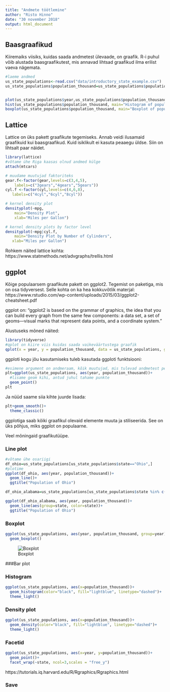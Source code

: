 ```yaml
---
title: "Andmete töötlemine"
author: "Risto Hinno"
date: "30 november 2018"
output: html_document
---
```

## Baasgraafikud

Kiiremaiks viisiks, kuidas saada andmetest ülevaade, on graafik. R-i puhul võib alustada baasgraafikutest, mis annavad lihtsad graafikud ilma erilist vaeva nägemata.

```r
#laeme andmed
us_state_populations<-read.csv("data/introductory_state_example.csv")
us_state_populations$population_thousand=us_state_populations$population/1000


plot(us_state_populations$year,us_state_populations$population_thousand, main="Scatterplot of year vs population")
hist(us_state_populations$population_thousand, main="Histogram of population")
boxplot(us_state_populations$population_thousand, main="Boxplot of population")

```
## Lattice

Lattice on üks pakett graafikute tegemiseks. Annab veidi ilusamaid graafikuid kui baasgraafikud. Kuid isiklikult ei kasuta peaaegu üldse. Siin on lihtsalt paar näidet.

```r
library(lattice) 
#võtame ühe Riga kaasas olnud andmed külge
attach(mtcars)

# muudame muutujad faktoriteks 
gear.f<-factor(gear,levels=c(3,4,5),
  	labels=c("3gears","4gears","5gears")) 
cyl.f <-factor(cyl,levels=c(4,6,8),
   labels=c("4cyl","6cyl","8cyl")) 

# kernel density plot 
densityplot(~mpg, 
  	main="Density Plot", 
  	xlab="Miles per Gallon")

# kernel density plots by factor level 
densityplot(~mpg|cyl.f, 
  	main="Density Plot by Number of Cylinders",
   xlab="Miles per Gallon")

```

Rohkem näited lattice kohta: https://www.statmethods.net/advgraphs/trellis.html 


## ggplot

Kõige populaarsem graafikute pakett on ggplot2. Tegemist on paketiga, mis on osa tidyversest. Selle kohta on ka hea kokkuvõtlik materjal: https://www.rstudio.com/wp-content/uploads/2015/03/ggplot2-cheatsheet.pdf

ggplot on: "ggplot2 is based on the grammar of graphics, the idea that you can build every graph from the same few components: a data set, a set of geoms—visual marks that represent data points, and a coordinate system."

Alustuseks mõned näited:
```r
library(tidyverse)
#qplot on kiire viis kuidas saada vaikeväärtustega graafik
qplot(x = year, y = population_thousand, data = us_state_populations, geom = "point")

```

ggploti kogu jõu kasutamiseks tuleb kasutada ggploti funktsiooni:
```r
#esimene argument on andmeraam, kõik muutujad, mis tulevad andmetest peab olema aes(...) sees
plt=ggplot(us_state_populations, aes(year, population_thousand))+
  #lisame geom kihi, antud juhul tahame punkte
  geom_point()
plt
```


Ja nüüd saame siia kihte juurde lisada:
```r
plt+geom_smooth()+
  theme_classic()
```
ggplotiga saab kõiki graafikul olevaid elemente muuta ja stiliseerida. See on üks põhjus, miks ggplot on populaarne.

Veel mõningaid graafikutüüpe.

### Line plot

```r
#võtame ühe osariigi
df_ohio=us_state_populations[us_state_populations$state=="Ohio",]
#plotime
ggplot(df_ohio, aes(year, population_thousand))+
  geom_line()+
  ggtitle("Population of Ohio")
```
```r
df_ohio_alabama=us_state_populations[us_state_populations$state %in% c('Ohio', 'Alabama'),]

ggplot(df_ohio_alabama, aes(year, population_thousand))+
  geom_line(aes(group=state, color=state))+
  ggtitle("Population of Ohio")
```


### Boxplot

```r
ggplot(us_state_populations, aes(year, population_thousand, group=year))+
  geom_boxplot()
```

![Boxplot](figure/boxplot.png)

###Bar plot 


### Histogram

```r
ggplot(us_state_populations, aes(x=population_thousand))+
  geom_histogram(color="black", fill="lightblue", linetype="dashed")+
  theme_light()
```

### Density plot

```r
ggplot(us_state_populations, aes(x=population_thousand))+
  geom_density(color="black", fill="lightblue", linetype="dashed")+
  theme_light()
```


### Facetid

```r
ggplot(us_state_populations, aes(x=year, y=population_thousand))+
  geom_point()+
  facet_wrap(~state, ncol=3,scales = "free_y")
```

https://tutorials.iq.harvard.edu/R/Rgraphics/Rgraphics.html

### Save

